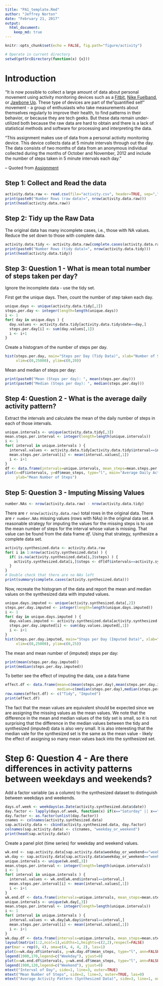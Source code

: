 ```yaml
---
title: "PA1_template.Rmd"
author: "Jeffrey Norton"
date: "February 21, 2017"
output:
  html_document:
    keep_md: true
---
```


```r
knitr::opts_chunk$set(echo = FALSE, fig.path="figure/activity")
```
```r
# Operate in current directory
setwd(getSrcDirectory(function(x) {x}))
```

# Introduction

"It is now possible to collect a large amount of data about personal movement using activity monitoring devices such as a [Fitbit](http://www.fitbit.com/), [Nike Fuelband](http://www.nike.com/us/en_us/c/nikeplus-fuelband), or [Jawbone Up](https://jawbone.com/up). These type of devices are part of the "quantified self" movement - a group of enthusiasts who take measurements about themselves regularly to improve their health, to find patterns in their behavior, or because they are tech geeks. But these data remain under-utilized both because the raw data are hard to obtain and there is a lack of statistical methods and software for processing and interpreting the data.

"This assignment makes use of data from a personal activity monitoring device. This device collects data at 5 minute intervals through out the day. The data consists of two months of data from an anonymous individual collected during the months of October and November, 2012 and include the number of steps taken in 5 minute intervals each day."

-- Quoted from [Assignment](https://www.coursera.org/learn/reproducible-research/peer/gYyPt/course-project-1)

## Step 1: Collect and Read the data

```r
activity.data.raw <- read.csv(file="activity.csv", header=TRUE, sep=",")
print(paste0("Number Rows (raw data)=", nrow(activity.data.raw)))
print(head(activity.data.raw))
```

## Step 2: Tidy up the Raw Data

The original data has many incomplete cases, i.e., those with NA values.  Reduce the set down to those with complete data.
```r
activity.data.tidy <- activity.data.raw[complete.cases(activity.data.raw),]
print(paste0("Number Rows (tidy data)=", nrow(activity.data.tidy)))
print(head(activity.data.tidy))
```

## Step 3: Question 1 - What is mean total number of steps taken per day?

Ignore the incomplete data - use the tidy set.  

First get the unique days.  Then, count the number of step taken each day.
```r
unique.days <- unique(activity.data.tidy[,2])
steps.per.day <- integer(length=length(unique.days))
i <- 1
for( day in unique.days ) {
  day.values <- activity.data.tidy[activity.data.tidy$date==day,]
  steps.per.day[i] <- sum(day.values[,1])
  i <- i+1
}
```
Create a histogram of the number of steps per day.
```r
hist(steps.per.day, main="Steps per Day (Tidy Data)", xlab="Number of Steps per Day", ylab="Number of Days", breaks=12,
     xlim=c(0,25000), ylim=c(0,20))
```
Mean and median of steps per day:
```r
print(paste0("Mean (Steps per day): ", mean(steps.per.day)))
print(paste0("Median (Steps per day): ", median(steps.per.day)))
```

## Step 4: Question 2 - What is the average daily activity pattern?

Extract the intervals and calculate the mean of the daily number of steps in each of those intervals.
```r
unique.intervals <- unique(activity.data.tidy[,3])
mean.steps.per.interval <- integer(length=length(unique.intervals))
i <- 1
for( interval in unique.intervals ) {
  interval.values <- activity.data.tidy[activity.data.tidy$interval==interval,]
  mean.steps.per.interval[i] <- mean(interval.values[,1])
  i <- i+1
}
df <- data.frame(intervals=unique.intervals, mean_steps=mean.steps.per.interval)
plot(x=df$intervals, y=df$mean_steps, type="l", main="Average Daily Activity Pattern (Tidy Data)", xlab="Interval of Day",
     ylab="Mean Number of Steps")
```

## Step 5: Question 3 - Imputing Missing Values

```r
number.NAs <- nrow(activity.data.raw) - nrow(activity.data.tidy)
```

There are `r nrow(activity.data.raw)` total rows in the original data.  There are `r number.NAs` missing values (rows with NAs) in the original data set.  A reasonable strategy for imputing the 
values for the missing steps is to use the mean number of steps for the interval whose value is missing.  That
value can be found from the data frame *df*.  Using that strategy, synthesize a complete data set.
```r
activity.synthesized.data <- activity.data.raw
for( i in 1:nrow(activity.synthesized.data) ) {
  if( is.na(activity.synthesized.data[i,]$steps) ) {
    activity.synthesized.data[i,]$steps <- df[df$intervals==activity.synthesized.data[i,]$interval,]$mean_steps
  }
}
# Double check that there are no NAs left
print(summary(complete.cases(activity.synthesized.data)))
```
Now, recreate the histogram of the data and report the mean and median values on the synthesized data with imputed values.  
```r
unique.days.imputed <- unique(activity.synthesized.data[,2])
steps.per.day.imputed <- integer(length=length(unique.days.imputed))
i <- 1
for( day in unique.days.imputed ) {
  day.values.imputed <- activity.synthesized.data[activity.synthesized.data$date==day,]
  steps.per.day.imputed[i] <- sum(day.values.imputed[,1])
  i <- i+1
}
hist(steps.per.day.imputed, main="Steps per Day (Imputed Data)", xlab="Number of Steps per Day", ylab="Number of Days", breaks=12,
     xlim=c(0,25000), ylim=c(0,25))
```

The mean and mean number of (imputed) steps per day:
```r
print(mean(steps.per.day.imputed))
print(median(steps.per.day.imputed))
```
To better see the effect of imputing the data, use a data frame
```r
effect.df <- data.frame(mean=c(mean(steps.per.day),mean(steps.per.day.imputed)),
                        median=c(median(steps.per.day),median(steps.per.day.imputed)))
row.names(effect.df) <- c("Tidy", "Imputed")
print(effect.df)
```
The fact that the mean values are equivalent should be expected since we are assigning the missing values as the mean
values.  We note that the difference in the mean and median values of the tidy set is small, so it is not surprising
that the difference in the median values between the tidy and synthesized (imputed) data is also very small.  It is also
interesting that the median vale for the synthesized set is the same as the mean value - likely the effect of assigning
so many mean values back into the synthesized set.

# Step 6: Question 4 - Are there differences in activity patterns between weekdays and weekends?

Add a factor variable (as a column) to the synthesized dataset to distinguish between weekdays and weekends.
```r
days.of.week <- weekdays(as.Date(activity.synthesized.data$date))
day.factor <- lapply(days.of.week, function(x) if(x=="Saturday" || x=="Sunday") "weekend" else "weekday")
day.factor <- as.factor(unlist(day.factor))
cnames <- colnames(activity.synthesized.data)
sap.activity.data <- cbind(activity.synthesized.data, day.factor)
colnames(sap.activity.data) <- c(cnames, "weekday_or_weekend")
print(head(sap.activity.data))
```

Create a panel plot (time series) for weekday and weekend values.

```r
wk.end <- sap.activity.data[sap.activity.data$weekday_or_weekend=="weekend",]
wk.day <- sap.activity.data[sap.activity.data$weekday_or_weekend=="weekday",]
unique.intervals <- unique(wk.end[,3])
mean.steps.per.interval <- integer(length=length(unique.intervals))
i <- 1
for( interval in unique.intervals ) {
  interval.values <- wk.end[wk.end$interval==interval,]
  mean.steps.per.interval[i] <- mean(interval.values[,1])
  i <- i+1
}
wk.end.df <- data.frame(intervals=unique.intervals, mean_steps=mean.steps.per.interval)
unique.intervals <- unique(wk.day[,3])
mean.steps.per.interval <- integer(length=length(unique.intervals))
i <- 1
for( interval in unique.intervals ) {
  interval.values <- wk.day[wk.day$interval==interval,]
  mean.steps.per.interval[i] <- mean(interval.values[,1])
  i <- i+1
}
wk.day.df <- data.frame(intervals=unique.intervals, mean_steps=mean.steps.per.interval)
layout(matrix(1:2,ncol=1),widths=1,heights=c(2,2),respect=FALSE)
par(mar = rep(0, 4), oma=c(4, 4, 4, 2), las=1)
plot(x=wk.day.df$intervals, y=wk.day.df$mean_steps, type="l", ann=FALSE, xaxt='n', col=2)
legend(1900,170,legend=c("Weekday"), yjust=0)
plot(x=wk.end.df$intervals, y=wk.end.df$mean_steps, type="l", ann=FALSE, col=3)
legend(1900,120,legend=c("Weekend"), yjust=0)
mtext("Interval of Day", side=1, line=3, outer=TRUE)
mtext("Mean Number of Steps", side=2, line=3, outer=TRUE, las=0)
mtext("Average Activity Pattern (Synthesized Data)", side=3, line=1, outer=TRUE, cex=2, font=1)

```
